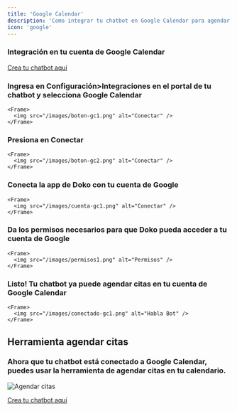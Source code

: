 ```yaml
---
title: 'Google Calendar'
description: 'Como integrar tu chatbot en Google Calendar para agendar citas.'
icon: 'google'
---
```


### Integración en tu cuenta de Google Calendar

[Crea tu chatbot aquí](https://doko-ai.com/es/sign-up)

<Steps>
  <Step>
    <h3>Ingresa en Configuración>Integraciones en el portal de tu chatbot y selecciona Google Calendar </h3>

    <Frame>
      <img src="/images/boton-gc1.png" alt="Conectar" />
    </Frame>
  </Step>

  <Step>
    <h3>Presiona en Conectar</h3>

    <Frame>
      <img src="/images/boton-gc2.png" alt="Conectar" />
    </Frame>
  </Step>

  <Step>
    <h3>Conecta la app de Doko con tu cuenta de Google</h3>

    <Frame>
      <img src="/images/cuenta-gc1.png" alt="Conectar" />
    </Frame>
  </Step>

  <Step>
    <h3>Da los permisos necesarios para que Doko pueda acceder a tu cuenta de Google</h3>

    <Frame>
      <img src="/images/permisos1.png" alt="Permisos" />
    </Frame>
  </Step>

  <Step>
    <h3>Listo! Tu chatbot ya puede agendar citas en tu cuenta de Google Calendar </h3>

    <Frame>
      <img src="/images/conectado-gc1.png" alt="Habla Bot" />
    </Frame>
  </Step>
</Steps>

## Herramienta agendar citas

### Ahora que tu chatbot está conectado a Google Calendar, puedes usar la herramienta de agendar citas en tu calendario.

<Frame>
  <img src="/images/agendar-gc1.png" alt="Agendar citas" />
</Frame>

[Crea tu chatbot aquí](https://doko-ai.com/es/sign-up)